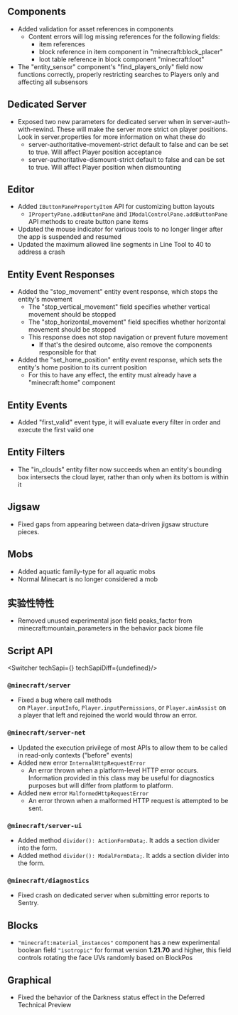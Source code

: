 



## Components

-   Added validation for asset references in components
    -   Content errors will log missing references for the following fields:
        -   item references
        -   block reference in item component in "minecraft:block\_placer"
        -   loot table reference in block component "minecraft:loot"
-   The "entity\_sensor" component's "find\_players\_only" field now functions correctly, properly restricting searches to Players only and affecting all subsensors

## Dedicated Server

-   Exposed two new parameters for dedicated server when in server-auth-with-rewind. These will make the server more strict on player positions. Look in server.properties for more information on what these do
    -   server-authoritative-movement-strict default to false and can be set to true. Will affect Player position acceptance
    -   server-authoritative-dismount-strict default to false and can be set to true. Will affect Player position when dismounting

## Editor

-   Added `IButtonPanePropertyItem` API for customizing button layouts
    -   `IPropertyPane.addButtonPane` and `IModalControlPane.addButtonPane` API methods to create button pane items
-   Updated the mouse indicator for various tools to no longer linger after the app is suspended and resumed
-   Updated the maximum allowed line segments in Line Tool to 40 to address a crash

## Entity Event Responses

-   Added the "stop\_movement" entity event response, which stops the entity's movement
    -   The "stop\_vertical\_movement" field specifies whether vertical movement should be stopped
    -   The "stop\_horizontal\_movement" field specifies whether horizontal movement should be stopped
    -   This response does not stop navigation or prevent future movement
        -   If that's the desired outcome, also remove the components responsible for that
-   Added the "set\_home\_position" entity event response, which sets the entity's home position to its current position
    -   For this to have any effect, the entity must already have a "minecraft:home" component

## Entity Events

-   Added "first\_valid" event type, it will evaluate every filter in order and execute the first valid one

## Entity Filters

-   The "in\_clouds" entity filter now succeeds when an entity's bounding box intersects the cloud layer, rather than only when its bottom is within it

## Jigsaw

-   Fixed gaps from appearing between data-driven jigsaw structure pieces.

## Mobs

-   Added aquatic family-type for all aquatic mobs
-   Normal Minecart is no longer considered a mob




<h2 className="experimental_divider">实验性特性</h2>




-   Removed unused experimental json field peaks\_factor from minecraft:mountain\_parameters in the behavior pack biome file


## **Script API**

<Switcher techSapi={<TechSapiExp/>} techSapiDiff={undefined}/>

### `@minecraft/server`

-   Fixed a bug where call methods on `Player.inputInfo`, `Player.inputPermissions`, or `Player.aimAssist` on a player that left and rejoined the world would throw an error.

### `@minecraft/server-net`

-   Updated the execution privilege of most APIs to allow them to be called in read-only contexts ("before" events)
-   Added new error `InternalHttpRequestError`
    -   An error thrown when a platform-level HTTP error occurs. Information provided in this class may be useful for diagnostics purposes but will differ from platform to platform.
-   Added new error `MalformedHttpRequestError`
    -   An error thrown when a malformed HTTP request is attempted to be sent.

### `@minecraft/server-ui`

-   Added method `divider(): ActionFormData;`. It adds a section divider into the form.
-   Added method `divider(): ModalFormData;`. It adds a section divider into the form.

### `@minecraft/diagnostics`

-   Fixed crash on dedicated server when submitting error reports to Sentry.

## Blocks

-   `"minecraft:material_instances"` component has a new experimental boolean field `"isotropic"` for format version **1.21.70** and higher, this field controls rotating the face UVs randomly based on BlockPos

## Graphical

-   Fixed the behavior of the Darkness status effect in the Deferred Technical Preview